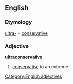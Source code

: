 ==English==
=== Etymology ===
[[ultra-]] + [[conservative]]
=== Adjective ===
[[Category:English adjectives]]
'''ultraconservative'''
# [[conservative]] to an extreme